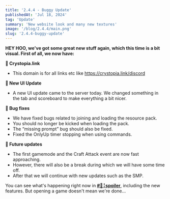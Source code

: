 ```yaml
---
title: '2.4.4 - Buggy Update'
publishedAt: 'Jul 18, 2024'
tag: 'Update'
summary: 'New website look and many new textures'
image: '/blog/2.4.4/main.png'
slug: '2.4.4-buggy-update'
---
```


**HEY HOO, we've got some great new stuff again, which this time is a bit visual. First of all, we now have:**

**🔗 Crystopia.link**  
- This domain is for all links etc like https://crystopia.link/discord

**🎨 New UI Update**  
- A new UI update came to the server today. We changed something in the tab and scoreboard to make everything a bit nicer.

**🐞 Bug fixes**  
- We have fixed bugs related to joining and loading the resource pack.  
- You should no longer be kicked when loading the pack.  
- The “missing prompt” bug should also be fixed.  
- Fixed the OnlyUp timer stopping when using commands.

**📝 Future updates**  
- The first gamemode and the Craft Attack event are now fast approaching.  
- However, there will also be a break during which we will have some time off.  
- After that we will continue with new updates such as the SMP.

You can see what's happening right now in [**#👀╎spoiler**](https://crystopia.link/discord), including the new features. But opening a game doesn't mean we're done...
